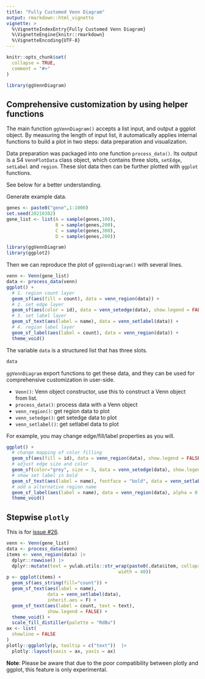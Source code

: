 ```yaml
---
title: "Fully Customed Venn Diagram"
output: rmarkdown::html_vignette
vignette: >
  %\VignetteIndexEntry{Fully Customed Venn Diagram}
  %\VignetteEngine{knitr::rmarkdown}
  %\VignetteEncoding{UTF-8}
---
```


```r
knitr::opts_chunk$set(
  collapse = TRUE,
  comment = "#>"
)
```

```r
library(ggVennDiagram)
```

## Comprehensive customization by using helper functions

The main function `ggVennDiagram()` accepts a list input, and output a ggplot object. 
By measuring the length of input list, it automatically applies internal functions 
to build a plot in two steps: data preparation and visualization. 

Data preparation was packaged into one function `process_data()`. Its output
is a S4 `VennPlotData` class object, which contains three slots, `setEdge`, 
`setLabel` and `region`. These slot data then can be further plotted with `ggplot` 
functions. 

See below for a better understanding.

Generate example data.

```r
genes <- paste0("gene",1:1000)
set.seed(20210302)
gene_list <- list(A = sample(genes,100),
                  B = sample(genes,200),
                  C = sample(genes,300),
                  D = sample(genes,200))
```


```r
library(ggVennDiagram)
library(ggplot2)
```

Then we can reproduce the plot of `ggVennDiagram()` with several lines.

```r
venn <- Venn(gene_list)
data <- process_data(venn)
ggplot() +
  # 1. region count layer
  geom_sf(aes(fill = count), data = venn_region(data)) +
  # 2. set edge layer
  geom_sf(aes(color = id), data = venn_setedge(data), show.legend = FALSE) +
  # 3. set label layer
  geom_sf_text(aes(label = name), data = venn_setlabel(data)) +
  # 4. region label layer
  geom_sf_label(aes(label = count), data = venn_region(data)) +
  theme_void()
```

The variable `data` is a structured list that has three slots.

```r
data
```


`ggVennDiagram` export functions to get these data, and they can be used 
for comprehensive customization in user-side.

- `Venn()`: Venn object constructor, use this to construct a Venn object from list.
- `process_data()`: process data with a Venn object
- `venn_region()`: get region data to plot
- `venn_setedge()`: get setedge data to plot
- `venn_setlabel()`: get setlabel data to plot


For example, you may change edge/fill/label properties as you will.

```r
ggplot() +
  # change mapping of color filling
  geom_sf(aes(fill = id), data = venn_region(data), show.legend = FALSE) +  
  # adjust edge size and color
  geom_sf(color="grey", size = 3, data = venn_setedge(data), show.legend = FALSE) +  
  # show set label in bold
  geom_sf_text(aes(label = name), fontface = "bold", data = venn_setlabel(data)) +  
  # add a alternative region name
  geom_sf_label(aes(label = name), data = venn_region(data), alpha = 0.5) +  
  theme_void()
```

## Stepwise `plotly`

This is for [issue #26](https://github.com/gaospecial/ggVennDiagram/issues/26).

```r
venn <- Venn(gene_list)
data <- process_data(venn)
items <- venn_region(data) |> 
  dplyr::rowwise() |> 
  dplyr::mutate(text = yulab.utils::str_wrap(paste0(.data$item, collapse = " "),
                                         width = 40))
p <- ggplot(items) +
  geom_sf(aes_string(fill="count")) +
  geom_sf_text(aes(label = name),
               data = venn_setlabel(data),
               inherit.aes = F) +
  geom_sf_text(aes(label = count, text = text),
               show.legend = FALSE) +
  theme_void() +
  scale_fill_distiller(palette = "RdBu")
ax <- list(
  showline = FALSE
)
plotly::ggplotly(p, tooltip = c("text"))  |> 
  plotly::layout(xaxis = ax, yaxis = ax)
```

**Note**: Please be aware that due to the poor compatibility between plotly and ggplot, this feature is only experimental.
